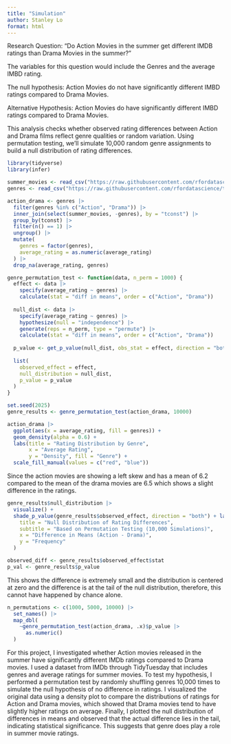 ```yaml
---
title: "Simulation"
author: Stanley Lo
format: html
---
```


Research Question: "Do Action Movies in the summer get different IMDB ratings than Drama Movies in the summer?"

The variables for this question would include the Genres and the
average IMBD rating.

The null hypothesis: Action Movies do not have significantly different
IMBD ratings compared to Drama Movies.

Alternative Hypothesis: Action Movies do have significantly different
IMBD ratings compared to Drama Movies.

This analysis checks whether observed rating differences between Action and Drama films reflect genre qualities or random variation. Using permutation testing, we'll simulate 10,000 random genre assignments to build a null distribution of rating differences.

```r
library(tidyverse)
library(infer)  

summer_movies <- read_csv("https://raw.githubusercontent.com/rfordatascience/tidytuesday/main/data/2024/2024-07-30/summer_movies.csv")
genres <- read_csv("https://raw.githubusercontent.com/rfordatascience/tidytuesday/main/data/2024/2024-07-30/summer_movie_genres.csv")

action_drama <- genres |>
  filter(genres %in% c("Action", "Drama")) |>
  inner_join(select(summer_movies, -genres), by = "tconst") |>  
  group_by(tconst) |>
  filter(n() == 1) |>
  ungroup() |>
  mutate(
    genres = factor(genres),
    average_rating = as.numeric(average_rating)
  ) |>
  drop_na(average_rating, genres)

genre_permutation_test <- function(data, n_perm = 1000) {
  effect <- data |>
    specify(average_rating ~ genres) |>  
    calculate(stat = "diff in means", order = c("Action", "Drama"))
  
  null_dist <- data |>
    specify(average_rating ~ genres) |>  
    hypothesize(null = "independence") |>
    generate(reps = n_perm, type = "permute") |>
    calculate(stat = "diff in means", order = c("Action", "Drama"))
  
  p_value <- get_p_value(null_dist, obs_stat = effect, direction = "both")
  
  list(
    observed_effect = effect,
    null_distribution = null_dist,
    p_value = p_value
  )
}

set.seed(2025)
genre_results <- genre_permutation_test(action_drama, 10000)
```

```r
action_drama |>
  ggplot(aes(x = average_rating, fill = genres)) +
  geom_density(alpha = 0.6) +
  labs(title = "Rating Distribution by Genre",
       x = "Average Rating",
       y = "Density", fill = "Genre") +
  scale_fill_manual(values = c("red", "blue"))

```
Since the action movies are showing a left skew and has a mean of 6.2 compared to the mean of the drama movies are 6.5 which shows a slight difference in the ratings.

```r
genre_results$null_distribution |>
  visualize() +
  shade_p_value(genre_results$observed_effect, direction = "both") + labs(
    title = "Null Distribution of Rating Differences",
    subtitle = "Based on Permutation Testing (10,000 Simulations)",
    x = "Difference in Means (Action - Drama)",
    y = "Frequency"
  )

observed_diff <- genre_results$observed_effect$stat
p_val <- genre_results$p_value
```
This shows the difference is extremely small and the distribution is centered at zero and the difference is at the tail of the null distribution, therefore, this cannot have happened by chance alone.

```r
n_permutations <- c(1000, 5000, 10000) |>
  set_names() |>
  map_dbl(
    ~genre_permutation_test(action_drama, .x)$p_value |> 
      as.numeric() 
  )
```

For this project, I investigated whether Action movies released in the summer have significantly different IMDb ratings compared to Drama movies. I used a dataset from IMDb through TidyTuesday that includes genres and average ratings for summer movies. To test my hypothesis, I performed a permutation test by randomly shuffling genres 10,000 times to simulate the null hypothesis of no difference in ratings. I visualized the original data using a density plot to compare the distributions of ratings for Action and Drama movies, which showed that Drama movies tend to have slightly higher ratings on average. Finally, I plotted the null distribution of differences in means and observed that the actual difference lies in the tail, indicating statistical significance. This suggests that genre does play a role in summer movie ratings.
